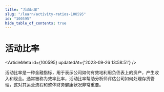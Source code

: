 ```yaml
---
title: "活动比率"
slug: "/learn/activity-ratios-100595"
id: "100595"
hide_table_of_contents: true
---
```



# 活动比率

<ArticleMeta id={100595} updatedAt={'2023-09-26 13:58:51'} />
<div className='border-solid border-b border-t-0 my-4 border-[var(--ifm-color-gray-300)]' />

活动比率是一种金融指标，用于表示公司如何有效地利用负债表上的资产，产生收入和现金。通常被称为效率比率，活动比率帮助分析师评估公司如何处理存货管理，这对其运营流程和整体财务健康状况非常重要。
